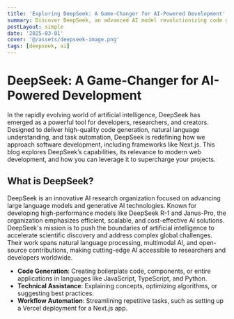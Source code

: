 ```yaml
---
title: 'Exploring DeepSeek: A Game-Changer for AI-Powered Development'
summary: Discover DeepSeek, an advanced AI model revolutionizing code generation and developer workflows.
postLayout: simple
date: '2025-03-01'
cover: '@/assets/deepseek-image.png'
tags: [deepseek, ai]
---
```


# DeepSeek: A Game-Changer for AI-Powered Development

In the rapidly evolving world of artificial intelligence, DeepSeek has emerged as a powerful tool for developers, 
researchers, and creators. Designed to deliver high-quality code generation, natural language understanding, 
and task automation, DeepSeek is redefining how we approach software development, 
including frameworks like Next.js. This blog explores DeepSeek’s capabilities, its relevance to modern 
web development, and how you can leverage it to supercharge your projects.

## What is DeepSeek?

DeepSeek is an innovative AI research organization focused on advancing large language models 
and generative AI technologies. Known for developing high-performance models like DeepSeek R-1 and 
Janus-Pro, the organization emphasizes efficient, scalable, and cost-effective AI solutions. 
DeepSeek's mission is to push the boundaries of artificial intelligence to accelerate scientific 
discovery and address complex global challenges. Their work spans natural language processing, 
multimodal AI, and open-source contributions, making cutting-edge AI accessible to researchers 
and developers worldwide.

- **Code Generation**: Creating boilerplate code, components, or entire applications in languages like 
JavaScript, TypeScript, and Python.
- **Technical Assistance**: Explaining concepts, optimizing algorithms, or suggesting best practices.
- **Workflow Automation**: Streamlining repetitive tasks, such as setting up a Vercel deployment for a Next.js app.
